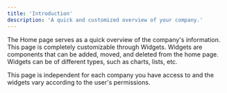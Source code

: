 ```yaml
---
title: 'Introduction'
description: 'A quick and customized overview of your company.'
---
```


The Home page serves as a quick overview of the company's information.
This page is completely customizable through Widgets.
Widgets are components that can be added, moved, and deleted from the home page. Widgets can be of different types, such as charts, lists, etc.

This page is independent for each company you have access to and the widgets vary according to the user's permissions. 
